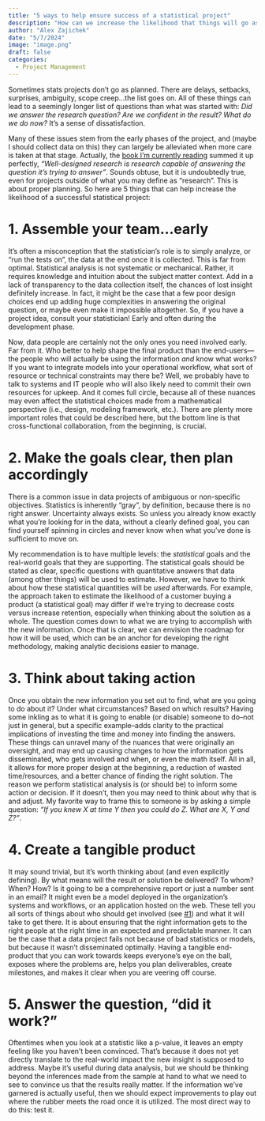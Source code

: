 ```yaml
---
title: "5 ways to help ensure success of a statistical project"
description: "How can we increase the likelihood that things will go as expected?"
author: "Alex Zajichek"
date: "5/7/2024"
image: "image.png"
draft: false
categories:
  - Project Management
---
```


Sometimes stats projects don’t go as planned. There are delays, setbacks, surprises, ambiguity, scope creep...the list goes on. All of these things can lead to a seemingly longer list of questions than what was started with: _Did we answer the research question? Are we confident in the result? What do we do now?_ It’s a sense of dissatisfaction. 

Many of these issues stem from the early phases of the project, and (maybe I should collect data on this) they can largely be alleviated when more care is taken at that stage. Actually, the [book I’m currently reading](https://theeffectbook.net/) summed it up perfectly, _“Well-designed research is research capable of answering the question it’s trying to answer”_. Sounds obtuse, but it is undoubtedly true, even for projects outside of what you may define as “research”. This is about proper planning. So here are 5 things that can help increase the likelihood of a successful statistical project:

# 1. Assemble your team...early {#assembleteam}

It’s often a misconception that the statistician’s role is to simply analyze, or “run the tests on”, the data at the end once it is collected. This is far from optimal. Statistical analysis is not systematic or mechanical. Rather, it requires knowledge and intuition about the subject matter context. Add in a lack of transparency to the data collection itself, the chances of lost insight definitely increase. In fact, it might be the case that a few poor design choices end up adding huge complexities in answering the original question, or maybe even make it impossible altogether. So, if you have a project idea, consult your statistician! Early and often during the development phase.

Now, data people are certainly not the only ones you need involved early. Far from it. Who better to help shape the final product than the end-users—the people who will actually be using the information _and_ know what works? If you want to integrate models into your operational workflow, what sort of resource or technical constraints may there be? Well, we probably have to talk to systems and IT people who will also likely need to commit their own resources for upkeep. And it comes full circle, because all of these nuances may even affect the statistical choices made from a mathematical perspective (i.e., design, modeling framework, etc.). There are plenty more important roles that could be described here, but the bottom line is that cross-functional collaboration, from the beginning, is crucial.

# 2. Make the goals clear, then plan accordingly

There is a common issue in data projects of ambiguous or non-specific objectives. Statistics is inherently “gray”, by definition, because there is no right answer. Uncertainty always exists. So unless you already know exactly what you’re looking for in the data, without a clearly defined goal, you can find yourself spinning in circles and never know when what you’ve done is sufficient to move on.

My recommendation is to have multiple levels: the _statistical_ goals and the real-world goals that they are supporting. The statistical goals should be stated as clear, specific questions with quantitative answers that data (among other things) will be used to estimate. However, we have to think about how these statistical quantities will be _used_ afterwards. For example, the approach taken to estimate the likelihood of a customer buying a product (a statistical goal) may differ if we're trying to decrease costs versus increase retention, especially when thinking about the solution as a whole. The question comes down to what we are trying to accomplish with the new information. Once that is clear, we can envision the roadmap for how it will be used, which can be an anchor for developing the right methodology, making analytic decisions easier to manage.

# 3. Think about taking action

Once you obtain the new information you set out to find, what are you going to do about it? Under what circumstances? Based on which results? Having some inkling as to what it is going to enable (or disable) someone to do–not just in general, but a specific example–adds clarity to the practical implications of investing the time and money into finding the answers. These things can unravel many of the nuances that were originally an oversight, and may end up causing changes to how the information gets disseminated, who gets involved and when, or even the math itself. All in all, it allows for more proper design at the beginning, a reduction of wasted time/resources, and a better chance of finding the right solution. The reason we perform statistical analysis is (or should be) to inform some action or decision. If it doesn’t, then you may need to think about why that is and adjust. My favorite way to frame this to someone is by asking a simple question: _“If you knew X at time Y then you could do Z. What are X, Y and Z?”_.

# 4. Create a tangible product

It may sound trivial, but it’s worth thinking about (and even explicitly defining). By what means will the result or solution be delivered? To whom? When? How? Is it going to be a comprehensive report or just a number sent in an email? It might even be a model deployed in the organization’s systems and workflows, or an application hosted on the web. These tell you all sorts of things about who should get involved (see [#1](#assembleteam)) and what it will take to get there. It is about ensuring that the right information gets to the right people at the right time in an expected and predictable manner. It can be the case that a data project fails not because of bad statistics or models, but because it wasn’t disseminated optimally. Having a tangible end-product that you can work towards keeps everyone’s eye on the ball, exposes where the problems are, helps you plan deliverables, create milestones, and makes it clear when you are veering off course.

# 5. Answer the question, “did it work?”

Oftentimes when you look at a statistic like a p-value, it leaves an empty feeling like you haven’t been convinced. That’s because it does not yet directly translate to the real-world impact the new insight is supposed to address. Maybe it’s useful during data analysis, but we should be thinking beyond the inferences made from the sample at hand to what we need to see to convince us that the results really matter. If the information we’ve garnered is actually useful, then we should expect improvements to play out where the rubber meets the road once it is utilized. The most direct way to do this: test it.